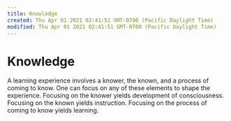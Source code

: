 ```yaml
---
title: Knowledge
created: Thu Apr 01 2021 02:41:51 GMT-0700 (Pacific Daylight Time)
modified: Thu Apr 01 2021 02:41:51 GMT-0700 (Pacific Daylight Time)
---
```

# Knowledge

A learning experience involves a knower, the known, and a process of coming to know. One can focus on any of these elements to shape the experience. Focusing on the knower yields development of consciousness. Focusing on the known yields instruction. Focusing on the process of coming to know yields learning.